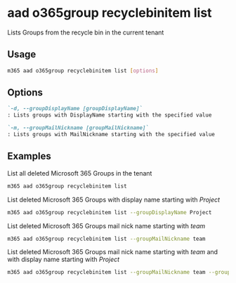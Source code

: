 
# aad o365group recyclebinitem list

Lists Groups from the recycle bin in the current tenant

## Usage

```sh
m365 aad o365group recyclebinitem list [options]
```

## Options

```md defintion-list
`-d, --groupDisplayName [groupDisplayName]`
: Lists groups with DisplayName starting with the specified value

`-m, --groupMailNickname [groupMailNickname]`
: Lists groups with MailNickname starting with the specified value
```

<Global />

## Examples

List all deleted Microsoft 365 Groups in the tenant

```sh
m365 aad o365group recyclebinitem list
```

List deleted Microsoft 365 Groups with display name starting with _Project_

```sh
m365 aad o365group recyclebinitem list --groupDisplayName Project
```

List deleted Microsoft 365 Groups mail nick name starting with _team_

```sh
m365 aad o365group recyclebinitem list --groupMailNickname team
```

List deleted Microsoft 365 Groups mail nick name starting with _team_ and with display name starting with _Project_

```sh
m365 aad o365group recyclebinitem list --groupMailNickname team --groupDisplayName Project
```
